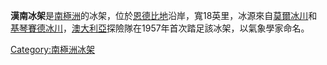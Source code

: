 {{coord|67|36|S|47|35|E|scale:1000000|display=title}}

'''漢南冰架'''是[[南極洲|南極洲]]的冰架，位於[[恩德比地|恩德比地]]沿岸，寬18英里，冰源來自[[莫爾冰川|莫爾冰川]]和[[基琴賽德冰川|基琴賽德冰川]]，[[澳大利亞|澳大利亞]]探險隊在1957年首次踏足該冰架，以氣象學家命名。

{{Antarctica-geo-stub}}
[[Category:南極洲冰架|Category:南極洲冰架]]